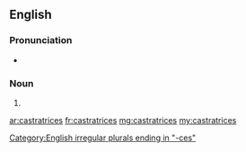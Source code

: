 ==English==

===Pronunciation===
* {{a|UK}} {{IPA|/kæsˈtɹeɪtɹɪsiːz/}}

===Noun===
{{head|en|plural}} {{p}}

# {{plural of|castratrix|lang=en|nocat=1}}

[[Category:English irregular plurals ending in "-ces"]]

[[ar:castratrices]]
[[fr:castratrices]]
[[mg:castratrices]]
[[my:castratrices]]